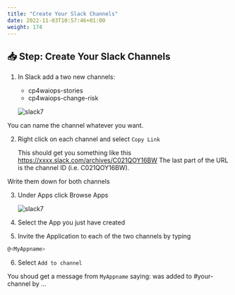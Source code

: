 ```yaml
---
title: "Create Your Slack Channels"
date: 2022-11-03T10:57:46+01:00
weight: 174
---
```




## 📥 Step: Create Your Slack Channels




1. In Slack add a two new channels:
	* cp4waiops-stories
	* cp4waiops-change-risk

	![slack7](/images/slack/slack003.png)

<InlineNotification kind="info">

You can name the channel whatever you want.

</InlineNotification>

2. Right click on each channel and select `Copy Link`

	This should get you something like this https://xxxx.slack.com/archives/C021QOY16BW
	The last part of the URL is the channel ID (i.e. C021QOY16BW). 

<InlineNotification kind="warning">	

Write them down for both channels

</InlineNotification>


3. Under Apps click Browse Apps

	![slack7](/images/slack/slack013.png)

4. Select the App you just have created

5. Invite the Application to each of the two channels by typing

```bash
@<MyAppname>
```

6. Select `Add to channel`

You shoud get a message from `MyAppname` saying: was added to #your-channel by ...



